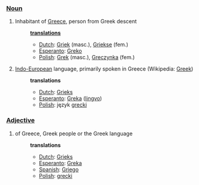 ===[[Noun]]===
#Inhabitant of [[Greece]], person from Greek descent
#:'''[[translation]]s'''
#:*[[Dutch]]: [[Griek]] (masc.), [[Griekse]] (fem.)
#:*[[Esperanto]]: [[Greko]]
#:*[[Polish]]: [[Grek]] (masc.), [[Greczynka]] (fem.)
#[[Indo-European]] language, primarily spoken in Greece (Wikipedia: [[w:Greek language|Greek]])
#:'''translations'''
#:*[[Dutch]]: [[Grieks]]
#:*[[Esperanto]]: [[Greka]] ([[lingvo]])
#:*[[Polish]]: język [[grecki]]

===[[Adjective]]===
#of Greece, Greek people or the Greek language
#:'''translations'''
#:*[[Dutch]]: [[Grieks]]
#:*[[Esperanto]]: [[Greka]]
#:*[[Spanish]]: [[Griego]]
#:*[[Polish]]: [[grecki]]
